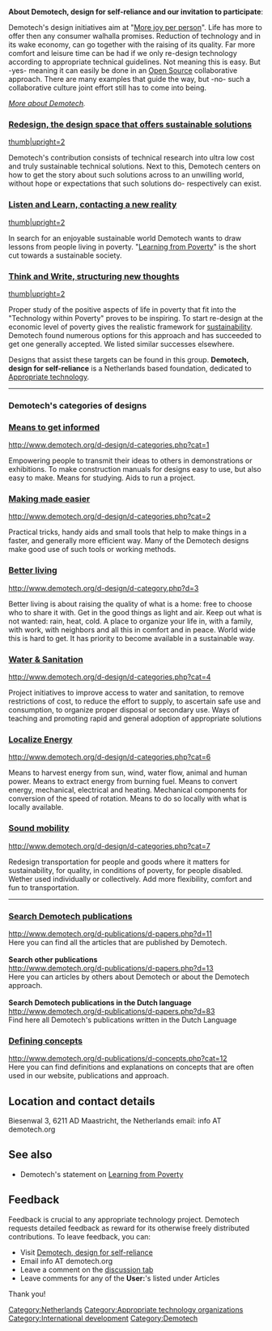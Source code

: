 {{topic header| D021 GuatamalKnot250.gif | Demotech }}

'''About Demotech, design for self-reliance and our invitation to participate''':

Demotech's design initiatives aim at "[http://www.demotech.org/d-design/designA.html?d=61 More joy per person]". Life has more to offer then any consumer walhalla promises. Reduction of technology and in its wake economy, can go together with the raising of its quality. Far more comfort and leisure time can be had if we only re-design technology according to appropriate technical guidelines. Not meaning this is easy. But -yes- meaning it can easily be done in an [http://www.demotech.org/d-design/designA.html?d=50 Open Source] collaborative approach. There are many examples that guide the way, but -no- such a collaborative culture joint effort still has to come into being. 

''[[:Category:Demotech_About | More about Demotech]].''

{{toc right}}
===[[:Category:Demotech_Redesign |'''Redesign, the design space that offers sustainable solutions''']]===
[[Image:D002_070606MindMap_1.jpg|thumb|upright=2]]

Demotech's contribution consists of technical research into ultra low cost and truly sustainable technical solutions. Next to this, Demotech centers on how to get the story about such solutions across to an unwilling world, without hope or expectations that such solutions do- respectively can exist.

===[[:Category:Demotech_Listen |'''Listen and Learn, contacting a new reality''']]===
[[Image:D002_070606MindMap_2.jpg|thumb|upright=2]]


In search for an enjoyable sustainable world Demotech wants to draw lessons from people living in poverty. "[http://www.demotech.org/d-design/designA.html?d=63 Learning from Poverty]" is the short cut towards a sustainable society.

===[[:Category:Demotech_Think |'''Think and Write, structuring new thoughts''']]===
[[Image:D002_070606MindMap_3.jpg|thumb|upright=2]]

Proper study of the positive aspects of life in poverty that fit into the "Technology within Poverty" proves to be inspiring. To start re-design at the economic level of poverty gives the realistic framework for [[sustainability]]. Demotech found numerous options for this approach and has succeeded to get one generally accepted. We listed similar successes elsewhere.

Designs that assist these targets can be found in this group.
'''Demotech, design for self-reliance''' is a Netherlands based foundation, dedicated to [[Appropriate technology]].

----

==='''Demotech's categories of designs'''===
===[[:Category:Demotech_Means_to_get_informed |'''Means to get informed''']]===
http://www.demotech.org/d-design/d-categories.php?cat=1

Empowering people to transmit their ideas to others in demonstrations or exhibitions. To make construction manuals for designs easy to use, but also easy to make. Means for studying. Aids to run a project.
===[[:Category:Making_made_easier |'''Making made easier''']]===
http://www.demotech.org/d-design/d-categories.php?cat=2

Practical tricks, handy aids and small tools that help to make things in a faster, and generally more efficient way. Many of the Demotech designs make good use of such tools or working methods.
===[[:Category:Better_living |'''Better living''']]===
http://www.demotech.org/d-design/d-category.php?d=3

Better living is about raising the quality of what is a home: free to choose who to share it with. Get in the good things as light and air. Keep out what is not wanted: rain, heat, cold. A place to organize your life in, with a family, with work, with neighbors and all this in comfort and in peace. World wide this is hard to get. It has priority to become available in a sustainable way.

===[[:Category:Demotech_Water_&_Sanitation |'''Water & Sanitation''']]===
http://www.demotech.org/d-design/d-categories.php?cat=4

Project initiatives to improve access to water and sanitation, to remove restrictions of cost, to reduce the effort to supply, to ascertain safe use and consumption, to organize proper disposal or secondary use. Ways of teaching and promoting rapid and general adoption of appropriate solutions

===[[:Category:Demotech_Localize Energy |'''Localize Energy''']]===
http://www.demotech.org/d-design/d-categories.php?cat=6

Means to harvest energy from sun, wind, water flow, animal and human power. Means to extract energy from burning fuel. Means to convert energy, mechanical, electrical and heating. Mechanical components for conversion of the speed of rotation. Means to do so locally with what is locally available.

===[[:Category:Demotech_Sound_mobility |'''Sound mobility''']]===
http://www.demotech.org/d-design/d-categories.php?cat=7

Redesign transportation for people and goods where it matters for sustainability, for quality, in conditions of poverty, for people disabled. Wether used individually or collectively. Add more flexibility, comfort and fun to transportation.

----
===[[:Category:Demotech_Search_Demotech_publications |'''Search Demotech publications''']]===

http://www.demotech.org/d-publications/d-papers.php?d=11<br>

Here you can find all the articles that are published by Demotech.<br>

<br>

'''Search other publications'''<br>

http://www.demotech.org/d-publications/d-papers.php?d=13<br>

Here you can articles by others about Demotech or about the Demotech approach.<br>

<br>

'''Search Demotech publications in the Dutch language'''<br>

http://www.demotech.org/d-publications/d-papers.php?d=83<br>

Find here all Demotech's publications written in the Dutch Language<br>

===[[:Category:Demotech_Defining_Concepts |'''Defining concepts''']]===

http://www.demotech.org/d-publications/d-concepts.php?cat=12<br>

Here you can find definitions and explanations on concepts that are often used in our website, publications and approach.

==Location and contact details==
Biesenwal 3, 6211 AD Maastricht, the Netherlands
email: info AT demotech.org

== See also==
*Demotech's statement on [[:Category:Demotech/Learning_from_Poverty|Learning from Poverty]]

==Feedback==
Feedback is crucial to any appropriate technology project.  Demotech requests detailed feedback as reward for its otherwise freely distributed contributions.  To leave feedback, you can:
*Visit [http://www.demotech.org Demotech, design for self-reliance]
*Email info AT demotech.org
*Leave a comment on the [[{{NAMESPACE}} Talk:{{PAGENAME}}|discussion tab]]
*Leave comments for any of the '''User:''''s listed under Articles

Thank you!

[[Category:Netherlands]]
[[Category:Appropriate technology organizations]]
[[Category:International development]]
[[Category:Demotech]]